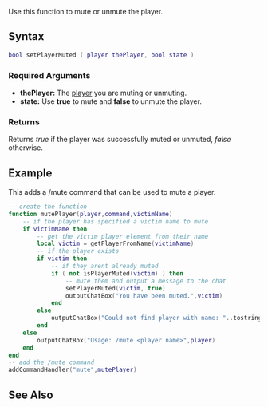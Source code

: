 
{{Server function}}
Use this function to mute or unmute the player.

==Syntax==
<syntaxhighlight lang="lua">bool setPlayerMuted ( player thePlayer, bool state )</syntaxhighlight>
{{OOP||[[/player.md|player]]:setMuted|muted|isPlayerMuted}}
===Required Arguments===
*'''thePlayer:''' The [[/player.md|player]] you are muting or unmuting.
*'''state:''' Use '''true''' to mute and '''false''' to unmute the player.

===Returns===
Returns ''true'' if the player was successfully muted or unmuted, ''false'' otherwise.

==Example==
This adds a /mute command that can be used to mute a player.
<syntaxhighlight lang="lua">
-- create the function
function mutePlayer(player,command,victimName)
	-- if the player has specified a victim name to mute
	if victimName then
		-- get the victim player element from their name
		local victim = getPlayerFromName(victimName)
		-- if the player exists
		if victim then
			-- if they arent already muted
			if ( not isPlayerMuted(victim) ) then
				-- mute them and output a message to the chat
				setPlayerMuted(victim, true)
				outputChatBox("You have been muted.",victim)
			end
		else
			outputChatBox("Could not find player with name: "..tostring(victimName),player)
		end
	else
		outputChatBox("Usage: /mute <player name>",player)
	end
end
-- add the /mute command
addCommandHandler("mute",mutePlayer)
</syntaxhighlight>

==See Also==
{{Player functions}}